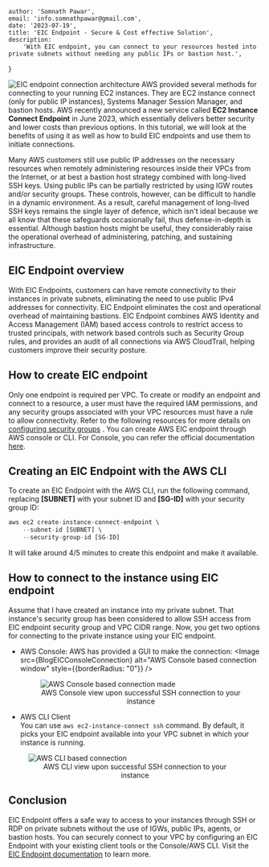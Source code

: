 
    author: 'Somnath Pawar',
    email: 'info.somnathpawar@gmail.com',
    date: '2023-07-19',
    title: 'EIC Endpoint - Secure & Cost effective Solution',
    description:
        'With EIC endpoint, you can connect to your resources hosted into private subnets without needing any public IPs or bastion host.',
}


<Image src={BlogEICArchitecture} alt="EIC endpoint connection architecture" />
AWS provided several methods for connecting to your running EC2 instances. They are EC2 instance connect (only for public IP instances),
Systems Manager Session Manager, and bastion hosts. AWS recently announced a new service called <b>EC2 Instance Connect Endpoint</b> in June 2023,
 which essentially delivers better security and lower costs than previous options. In this tutorial, we will look at the benefits of using
  it as well as how to build EIC endpoints and use them to initiate connections.

Many AWS customers still use public IP addresses on the necessary resources when remotely administering resources inside their VPCs from
 the Internet, or at best a bastion host strategy combined with long-lived SSH keys. Using public IPs can be partially restricted by using
  IGW routes and/or security groups. These controls, however, can be difficult to handle in a dynamic environment. As a result, careful
  management of long-lived SSH keys remains the single layer of defence, which isn't ideal because we all know that these safeguards
  occasionally fail, thus defense-in-depth is essential. Although bastion hosts might be useful, they considerably raise the operational
  overhead of administering, patching, and sustaining infrastructure.

## EIC Endpoint overview
With EIC Endpoints, customers can have remote connectivity to their instances in private subnets, eliminating the need to use public IPv4
addresses for connectivity. EIC Endpoint eliminates the cost and operational overhead of maintaining bastions. EIC Endpoint combines AWS
 Identity and Access Management (IAM) based access controls to restrict access to trusted principals, with network based controls such as
 Security Group rules, and provides an audit of all connections via AWS CloudTrail, helping customers improve their security posture.

## How to create EIC endpoint
Only one endpoint is required per VPC. To create or modify an endpoint and connect to a resource, a user must have the required
IAM permissions, and any security groups associated with your VPC resources must have a rule to allow connectivity.
Refer to the following resources for more details on <a href="https://docs.aws.amazon.com/AWSEC2/latest/UserGuide/eice-security-groups.html" target="new">configuring security groups</a> .
You can create AWS EIC endpoint through AWS console or CLI. For Console, you can refer the official documentation <a href="https://docs.aws.amazon.com/AWSEC2/latest/UserGuide/create-ec2-instance-connect-endpoints.html#create-eice" target="new">here</a>.

## Creating an EIC Endpoint with the AWS CLI
To create an EIC Endpoint with the AWS CLI, run the following command, replacing <b>[SUBNET]</b> with your subnet ID and <b>[SG-ID]</b> with your security group ID:
```js
aws ec2 create-instance-connect-endpoint \
    --subnet-id [SUBNET] \
    --security-group-id [SG-ID]
```
It will take around 4/5 minutes to create this endpoint and make it available.

## How to connect to the instance using EIC endpoint
Assume that I have created an instance into my private subnet. That instance's security group has been considered to allow SSH access
from EIC endpoint security group and VPC CIDR range.
Now, you get two options for connecting to the private instance using your EIC endpoint.
- AWS Console:
    AWS has provided a GUI to make the connection:
    <Image src={BlogEICConsoleConnection} alt="AWS Console based connection window" style={{borderRadius: "0"}}   />
    <figure key='aws' className="break-inside-avoid-column">
      <Image src={BlogEICAWSCLIConnectionMade} alt="AWS Console based connection made" style={{borderRadius: "0"}}   />
      <figcaption>
        <center>AWS Console view upon successful SSH connection to your instance</center>
      </figcaption>
    </figure>


- AWS CLI Client<br/>
    You can use `aws ec2-instance-connect ssh` command. By default, it picks your EIC endpoint available into your VPC subnet in which your
     instance is running.
<figure key='aws' className="break-inside-avoid-column">
  <Image src={BlogEICAWSCLIConnection} alt="AWS CLI based connection" style={{borderRadius: "0"}}   />
  <figcaption>
    <center>AWS CLI view upon successful SSH connection to your instance</center>
  </figcaption>
</figure>

## Conclusion

EIC Endpoint offers a safe way to access to your instances through SSH or RDP on private subnets without the use of IGWs, public IPs,
agents, or bastion hosts. You can securely connect to your VPC by configuring an EIC Endpoint with your existing client tools or the
Console/AWS CLI. Visit the <a href="https://docs.aws.amazon.com/AWSEC2/latest/UserGuide/Connect-using-EC2-Instance-Connect-Endpoint.html" target="new">EIC Endpoint documentation</a> to learn more.
